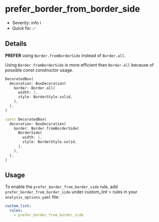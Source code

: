 # prefer_border_from_border_side

- Severity: info ℹ️
- Quick fix: ✅

## Details

**PREFER** using `Border.fromBorderSide` instead of `Border.all`.

Using `Border.fromBorderSide` is more efficient than `Border.all` because of possible const constructor usage.

```dart title="Bad"
DecoratedBox(
  decoration: BoxDecoration(
    border: Border.all(
      width: 1,
      style: BorderStyle.solid,
    ),
  ),
)
```

```dart title="Good"
const DecoratedBox(
  decoration: BoxDecoration(
    border: Border.fromBorderSide(
      BorderSide(
        width: 1,
        style: BorderStyle.solid,
      ),
    ),
  ),
)
```

## Usage

To enable the `prefer_border_from_border_side` rule, add `prefer_border_from_border_side` under custom_lint > rules in your `analysis_options.yaml` file:

```yaml
custom_lint:
  rules:
    - prefer_border_from_border_side
```
